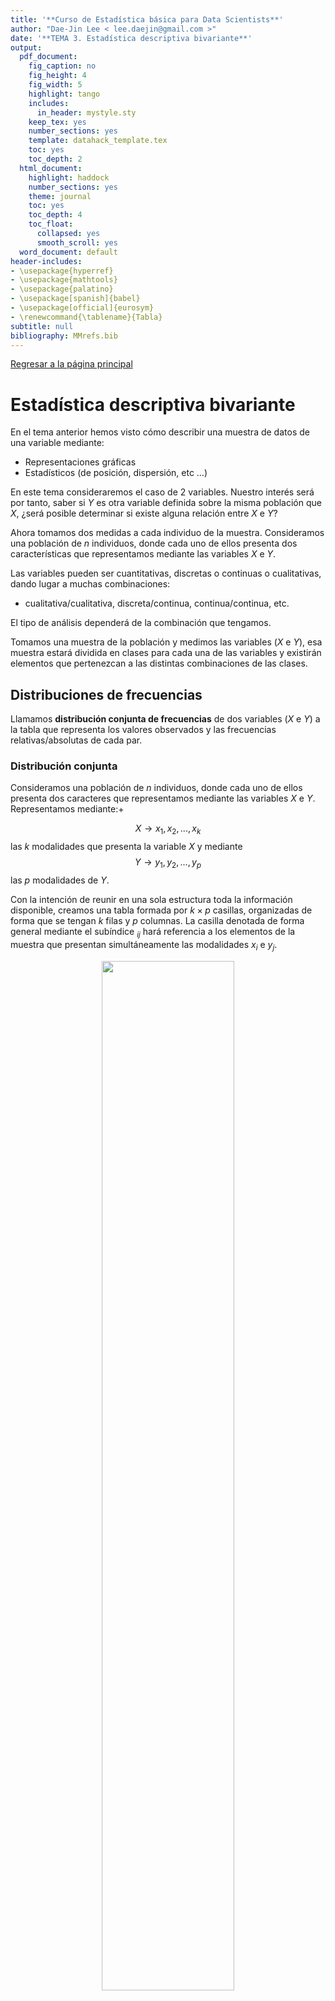```yaml
---
title: '**Curso de Estadística básica para Data Scientists**'
author: "Dae-Jin Lee < lee.daejin@gmail.com >"
date: '**TEMA 3. Estadística descriptiva bivariante**'
output:
  pdf_document:
    fig_caption: no
    fig_height: 4
    fig_width: 5
    highlight: tango
    includes:
      in_header: mystyle.sty
    keep_tex: yes
    number_sections: yes
    template: datahack_template.tex
    toc: yes
    toc_depth: 2
  html_document:
    highlight: haddock
    number_sections: yes
    theme: journal
    toc: yes
    toc_depth: 4
    toc_float:
      collapsed: yes
      smooth_scroll: yes
  word_document: default
header-includes:
- \usepackage{hyperref}
- \usepackage{mathtools}
- \usepackage{palatino}
- \usepackage[spanish]{babel}
- \usepackage[official]{eurosym}
- \renewcommand{\tablename}{Tabla}
subtitle: null
bibliography: MMrefs.bib
---
```


\newpage

[Regresar a la página principal](https://idaejin.github.io/bcam-courses/R/datahack/)

#	Estadística descriptiva bivariante

En el tema anterior hemos visto cómo describir una muestra de datos de una variable mediante:

 + Representaciones gráficas 
 + Estadísticos (de posición, dispersión, etc ...)
 

En este tema consideraremos el caso de 2 variables. Nuestro interés será por tanto, saber si $Y$ es otra variable definida sobre la misma población que $X$, ¿será posible determinar si existe alguna relación entre $X$ e $Y$?

Ahora tomamos dos medidas a cada individuo de la muestra. Consideramos una población de $n$ individuos, donde cada uno de ellos presenta dos características que representamos mediante las variables $X$ e $Y$. 

Las variables pueden ser cuantitativas, discretas o continuas o cualitativas, dando lugar a muchas combinaciones:

  + cualitativa/cualitativa, discreta/continua, continua/continua, etc.

El tipo de análisis dependerá de la combinación que tengamos.

Tomamos una muestra de la población y medimos las variables ($X$ e $Y$), esa muestra estará dividida en clases para cada una de las variables y existirán elementos que pertenezcan a las distintas combinaciones de las clases.




##	Distribuciones de frecuencias 

Llamamos **distribución conjunta de frecuencias** de dos variables ($X$ e $Y$) a la tabla que representa los valores observados y las frecuencias relativas/absolutas de cada par.


###	Distribución conjunta

Consideramos una población de $n$ individuos, donde cada uno de ellos presenta dos caracteres que representamos mediante las variables
$X$ e $Y$. Representamos mediante:+

$$
X \rightarrow x_1,x_2,...,x_k
$$
las $k$ modalidades que presenta la variable $X$ y mediante
$$
Y \rightarrow y_1,y_2,...,y_p
$$
las $p$ modalidades de $Y$.


Con la intención de reunir en una sola estructura toda la información disponible, creamos una tabla formada por $k\times p$ casillas, organizadas de forma que se tengan $k$ filas y $p$ columnas. La casilla denotada de forma general mediante el subíndice $_{ij}$ hará referencia a los elementos de la muestra que presentan simultáneamente las modalidades $x_i$ e $y_j$.

<center>![](pics/frectab2abs.png){width=65%}</center>


De este modo, para $i=1,...,k$,y para $j=1,...,p$,se tiene que $n_{ij}$ $ij$ es el número de individuos o frecuencia absoluta, que presentan a la vez las modalidades $x_i$ e $y_j$.


El número de individuos que presentan la modalidad $x_i$, es lo que llamamos frecuencia absoluta marginal de $x_i$ y se representa como
$n_{i\cdot}$, donde

$$
    n_{i\cdot} = n_{i1}+n_{i2} + ... + n_{ip} = \sum_{j=1}^{p} n_{ij}
$$

El símbolo $\cdot$ en $n_{i\cdot}$ simboliza que estamos considerando los elementos de $x_i$ independientemente de los valores de $Y$. De forma análoga, se define la frecuencia absoluta marginal de la modalidad $y_j$ como:
$$
    n_{\cdot j} = n_{1j}+n_{2j} + ... + n_{kj} = \sum_{i=1}^{k} n_{ij}
$$

**Propiedad**

$$
    n_{\cdot\cdot} = \sum_{i=1}^{k}\sum_{j=1}^{p} n_{ij}  = n
$$

### Distibución marginal

A la proporción de elementos (tanto por uno) que presentan simultáneamente las modalidades $x_i$ e $y_j$ la llamamos frecuencia relativa
$f_{ij}$

$$
    f_{ij} = \frac{n_{ij}}{n}
$$
siendo las frecuencias relativas marginales:

$$
      f_{i\cdot} = \sum_{j=1}^{p}f_{ij}\frac{n_{i\cdot}}{n}
$$
$$
      f_{\cdot j} = \sum_{i=1}^{k}f_{ij}\frac{n_{\cdot j}}{n}
$$

![Tabla de frecuencias relativa bivariante](pics/frectab2rel.png#center){width=65%}


**Propiedad**

$$
    f_{\cdot\cdot} = \sum_{i=1}^{k}\sum_{j=1}^{p} f_{ij} = 1
$$


###	Distribución condicionada

De todos los elementos de la población, $n$, podemos estar interesados, en un momento dado, en un conjunto más pequeño que está formado por aquellos elementos que han presentado la modalidad $y_j$,par aalgún $j=1,...,p$ .El número de elementos de este conjunto sabemos que es $n_{\cdot j}$. La variable $X$ definida sobre este conjunto se denomina variable condicionada y se suele denotar mediante $X|y_j$ o bien $X|Y=y_j$. 

La distribución de frecuencias absolutas de esta nueva variable es exactamente la columna $j$ de la tabla. Por tanto sus frecuencias relativas, que denominaremos frecuencias relativas condicionadas son

$$
    f_j^{i} = \frac{n_{ij}}{n_{\cdot j}} \mbox{ para todo $i= 1,...,k$}
$$

Del mismo modo, la variable condicionada $Y|x_i$ cuya distribución de frecuencias relativas condicionadas es:
$$
    f_i^{j} = \frac{n_{ij}}{n_{i\cdot}} \mbox{ para todo $j= 1,...,p$}
$$






##	Representaciones gráficas

Dependerá del tipo de variables con las que estemos trabajando y de si están agrupadas o no.

  *  Cualitativas , Cuantitativas discretas: 
  *  Cuantitativas continuas: 
  
  
### Diagramas de barras en 3 dimensiones para datos agrupados
  
  **Ejemplo (continua/continua), en datos agrupados:** A continuación se muestran los datos recogidos de medir la longitud (X en mm) y el peso (Y en gr) de una muestra de 117 tornillos producidos por una máquina.
  
  ![Longitud y peso de 117 tornillos](pics/tab2x2.png#center){width=85%}
  
```r
library(plot3D)
 tornillos <- matrix(c(4,0,0,0,
                       14,60,2,0,
                       0,20,16,1),ncol=4,byrow=TRUE)
 colnames(tornillos) <- c("40-60","60-80","80-100","100-120")
 rownames(tornillos) <- c("140-160","160-180","180-200")
 tornillos <- as.table(tornillos)
 #tornillos
 VV = tornillos

 hist3D(z = VV, scale = FALSE, expand = 0.01, bty = "g", phi = 20,col = "#0072B2", border = "black", shade = 0.2, ltheta = 90,space = 0.3, ticktype = "simple", d = 2, zlab="Frequencies", xlab="Longitud", ylab="Peso")
```

  
  

### Diagrama de dispersión

La representación gráfica más útil para mostrar el tipo de relación entre dos variables continuas sin agrupar es el diagrama de dispersión, que representa cada par de puntos $(x_i,y_i)$, $i=1,...n$, en un plano cartesiano.

Supongamos que tenemos las 117 mediciones de los tornillos sin agrupar. La siguiente figura muestra un gráfico de dispersión, que nos permite intuir la relación entre el Peso y la Longitud.


```r
set.seed(123)
Peso <- runif(100,40,120)
Long <- runif(100,140,200)
Long <- 110+.15*Peso + rnorm(100,0,2)
plot(Long,Peso,ylab="Peso en gr", xlab="Longitud en mm",pch=19,col="blue")
```


```r
set.seed(1)
x <- runif(100,40,120)
y <- runif(100,85,120)
par(mfrow=c(2,2))
plot(x,110+.23*x + rnorm(100,0,2),ylab="y", xlab="x",pch=19,col="blue", main="Relación lineal positiva")
plot(x,110-.15*x + rnorm(100,0,2),ylab="y", xlab="x",pch=19,col="blue", main="Relación lineal negativa")
plot(x,y,ylab="y", xlab="y",pch=19,col="blue", main="No hay relación")
x= rnorm(100)
plot(x,(x^2)+rnorm(100,1),ylab="y", xlab="x",pch=19,col="blue", main="Relación no-lineal")
```


##	Medidas de dependencia lineal

Las dos medidas más utilizadas para cuantificar el grado y el sentido de la dependencia lineal son: la covarianza y la correlación.


###	Covarianza

Nos indica si la relación entre las variables es positiva o negativa Su magnitud depende de las unidades

Cuando los datos están agrupados en forma de tabla:

$$
    S_{xy} = \sum_i \sum_j f_{ij}(x_i-\bar{x})(y_i-\bar{y}) = \sum_i \sum_j f_{ij}x_i y_j - \bar{x}\bar{y}
$$

*Ejercicio:* Supongamos la siguiente tabla donde `X=Nº de hermanos` e `Y=Nº de suspensos`

```r
tab <- matrix(c(4,5,2,1,
                2,5,4,2,
                3,5,3,3,
                2,4,4,1), byrow=TRUE,ncol=4)
colnames(tab) <- c("0","1","2","3")
rownames(tab) <- c("0","1","2","3")
tab <- as.table(tab)
```


https://www.youtube.com/watch?v=zWXwwFJwCZE

![](pics/XY1.png#center){width=42.5%}

Cálculo de marginales

![](pics/XY2.png#center){width=45%}

Cálculo de medias marginales

![](pics/XY3.png#center){width=75%}


$$
\begin{aligned}
      S_{xy} = \frac{\sum f_{ij}x_i y_j}{n} - \bar{x}\bar{y} & = \frac{0\cdot 0 \cdot 4 + 0\cdot 0 \cdot 5 + 0\cdot 2 \cdot 2 + 0\cdot 3  + ... + 3\cdot 3 \cdot 1}{50} - 1.48\times 1.32 = \\
             & = \frac{104}{50} - 1.9536 = 0.1264
\end{aligned}
$$

![](pics/XY4.png#center){width=55%}

![](pics/XY5.png#center){width=55%}

